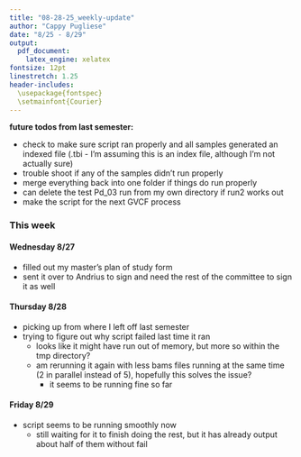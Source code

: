```yaml
---
title: "08-28-25_weekly-update"
author: "Cappy Pugliese"
date: "8/25 - 8/29"
output: 
  pdf_document:
    latex_engine: xelatex
fontsize: 12pt
linestretch: 1.25
header-includes:
  \usepackage{fontspec}
  \setmainfont{Courier}
---
```


**future todos from last semester:**

- check to make sure script ran properly and all samples generated an indexed file (.tbi - I'm assuming this is an index file, although I'm not actually sure)
- trouble shoot if any of the samples didn't run properly
- merge everything back into one folder if things do run properly
- can delete the test Pd_03 run from my own directory if run2 works out
- make the script for the next GVCF process

### This week
#### Wednesday 8/27
- filled out my master's plan of study form
- sent it over to Andrius to sign and need the rest of the committee to sign it as well

#### Thursday 8/28
- picking up from where I left off last semester
- trying to figure out why script failed last time it ran
  - looks like it might have run out of memory, but more so within the tmp directory?
  - am rerunning it again with less bams files running at the same time (2 in parallel instead of 5), hopefully this solves the issue?
    - it seems to be running fine so far
    
#### Friday 8/29
- script seems to be running smoothly now
  - still waiting for it to finish doing the rest, but it has already output about half of them without fail
